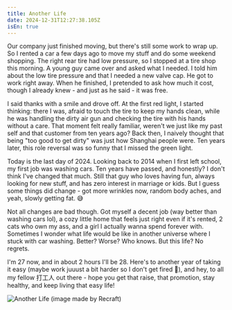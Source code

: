 ```yaml
---
title: Another Life
date: 2024-12-31T12:27:38.105Z
isEn: true
---
```



Our company just finished moving, but there's still some work to wrap up. So I rented a car a few days ago to move my stuff and do some weekend shopping. The right rear tire had low pressure, so I stopped at a tire shop this morning. A young guy came over and asked what I needed. I told him about the low tire pressure and that I needed a new valve cap. He got to work right away. When he finished, I pretended to ask how much it cost, though I already knew - and just as he said - it was free.

I said thanks with a smile and drove off. At the first red light, I started thinking: there I was, afraid to touch the tire to keep my hands clean, while he was handling the dirty air gun and checking the tire with his hands without a care. That moment felt really familiar, weren't we just like my past self and that customer from ten years ago? Back then, I naively thought that being "too good to get dirty" was just how Shanghai people were. Ten years later, this role reversal was so funny that I missed the green light.

Today is the last day of 2024. Looking back to 2014 when I first left school, my first job was washing cars. Ten years have passed, and honestly? I don't think I've changed that much. Still that guy who loves having fun, always looking for new stuff, and has zero interest in marriage or kids. But I guess some things did change - got more wrinkles now, random body aches, and yeah, slowly getting fat. 😅

Not all changes are bad though. Got myself a decent job (way better than washing cars lol), a cozy little home that feels just right even if it's rented, 2 cats who own my ass, and a girl I actually wanna spend forever with. Sometimes I wonder what life would be like in another universe where I stuck with car washing. Better? Worse? Who knows. But this life? No regrets.

I'm 27 now, and in about 2 hours I'll be 28. Here's to another year of taking it easy (maybe work juuust a bit harder so I don't get fired 🤡), and hey, to all my fellow 打工人 out there - hope you get that raise, that promotion, stay healthy, and keep living that easy life!

<Image src="https://blog-r2.jw1.dev/HJcoVtCDDST2P3t_.webp" alt="Another Life (image made by Recraft)" inferSize />
